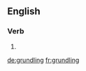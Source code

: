 
==English==

===Verb===
{{head|en}}

# {{present participle of|grundle}}

[[de:grundling]]
[[fr:grundling]]